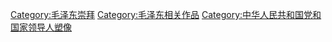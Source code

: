 [[Category:毛泽东崇拜|Category:毛泽东崇拜]]
[[Category:毛泽东相关作品|Category:毛泽东相关作品]]
[[Category:中华人民共和国党和国家领导人塑像|Category:中华人民共和国党和国家领导人塑像]]